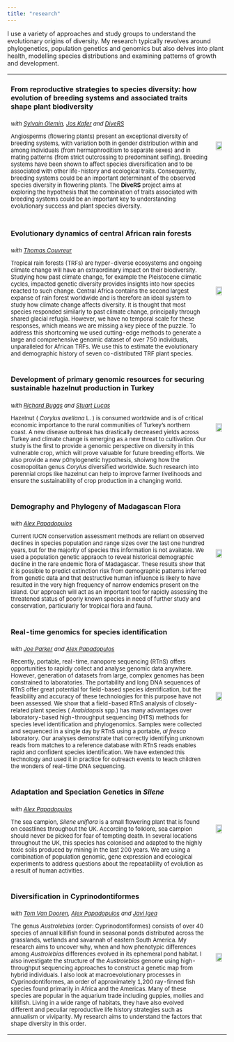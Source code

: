 ```yaml
---
title: "research"
---
```


I use a variety of approaches and study groups to understand the evolutionary origins of diversity. My research typically revolves around phylogenetics, population genetics and genomics but also delves into plant health, modelling species distributions and examining patterns of growth and development.

<table id="myTable" style="padding-top:16px padding-bottom:16px">
<tr style="padding-top:30px padding-bottom:30px">
<td>
  
#### From reproductive strategies to species diversity: how evolution of breeding systems and associated traits shape plant biodiversity

<font size="2">

_with [Sylvain Glemin](https://scholar.google.fr/citations?user=Ol-P2LQAAAAJ&hl=en), [Jos Kafer](https://lbbe.univ-lyon1.fr/-Kafer-Jos-.html?lang=fr) and [DiveRS](https://www.fondationbiodiversite.fr/en/the-frb-in-action/programs-and-projects/le-cesab/divers/)_

Angiosperms (flowering plants) present an exceptional diversity of breeding systems, with variation both in gender distribution within and among individuals (from hermaphroditism to separate sexes) and in mating patterns (from strict outcrossing to predominant selfing). Breeding systems have been shown to affect species diversification and to be associated with other life-history and ecological traits. Consequently, breeding systems could be an important determinant of the observed species diversity in flowering plants. The __DiveRS__ project aims at exploring the hypothesis that the combination of traits associated with breeding systems could be an important key to understanding evolutionary success and plant species diversity.

</font>

</td>
  <td align="center" vertical-align="middle">
  
  ![](images/divers.png){width=85%}
  
  </td>
</tr>

<tr style="padding-top:30px padding-bottom:30px">
  <td>

#### Evolutionary dynamics of central African rain forests

<font size="2">

_with [Thomas Couvreur](http://www.couvreurlab.org/)_

Tropical rain forests (TRFs) are hyper-diverse ecosystems and ongoing climate change will have an extraordinary impact on their biodiversity. Studying how past climate change, for example the Pleistocene climatic cycles, impacted genetic diversity provides insights into how species reacted to such change. Central Africa contains the second largest expanse of rain forest worldwide and is therefore an ideal system to study how climate change affects diversity. It is thought that most species responded similarly to past climate change, principally through shared glacial refugia. However, we have no temporal scale for these responses, which means we are missing a key piece of the puzzle. To address this shortcoming we used cutting-edge methods to generate a large and comprehensive genomic dataset of over 750 individuals, unparalleled for African TRFs. We use this to estimate the evolutionary and demographic history of seven co-distributed TRF plant species.

</font>
</td>

  <td align="center" vertical-align="middle">
  
  ![](images/afrodyn.png){width=85%}
  
  </td>
  
</tr>

<tr style="padding-top:30px padding-bottom:30px">
  <td>

#### Development of primary genomic resources for securing sustainable hazelnut production in Turkey

<font size="2">

_with [Richard Buggs](http://richardbuggs.com/) and [Stuart Lucas](http://myweb.sabanciuniv.edu/slucas/)_

Hazelnut ( _Corylus avellana_ L. ) is consumed worldwide and is of critical economic importance to the rural communities of Turkey's northern coast. A new disease outbreak has drastically decreased yields across Turkey and climate change is emerging as a new threat to cultivation. Our study is the first to provide a genomic perspective on diversity in this vulnerable crop, which will prove valuable for future breeding efforts.  We also provide a new p0hylogenetic hypothesis, shoiwng how the cosmopolitan genus _Corylus_ diversified worldwide. Such research into perennial crops like hazelnut can help to improve farmer livelihoods and ensure the sustainability of crop production in a changing world.

</font>
  </td>
  
  <td align="center" vertical-align="middle">
  
  ![](images/hazel.png){width=85%}
  
  </td>
</tr>

<tr style="padding-top:30px padding-bottom:30px">
  <td>

#### Demography and Phylogeny of Madagascan Flora

<font size="2">

_with [Alex Papadopulos](http://labadopulos.co.uk/)_

Current IUCN conservation assessment methods are reliant on observed declines in species population and range sizes over the last one hundred years, but for the majority of species this information is not available. We used a population genetic appraoch to reveal historical demographic decline in the rare endemic flora of Madagascar. These results show that it is possible to predict extinction risk from demographic patterns inferred from genetic data and that destructive human influence is likely to have resulted in the very high frequency of narrow endemics present on the island. Our approach will act as an important tool for rapidly assessing the threatened status of poorly known species in need of further study and conservation, particularly for tropical flora and fauna.

</font>
</td>
  
  <td align="center" vertical-align="middle">
  
  ![](images/madagascar.png){width=85%}
  
  </td>
</tr>


<tr style="padding-top:30px padding-bottom:30px">
  <td>

#### Real-time genomics for species identification

<font size="2">

_with [Joe Parker](http://www.lonelyjoeparker.com/) and [Alex Papadopulos](http://labadopulos.co.uk/)_

Recently, portable, real-time, nanopore sequencing (RTnS) offers opportunities to rapidly collect and analyse genomic data anywhere. However, generation of datasets from large, complex genomes has been constrained to laboratories. The portability and long DNA sequences of RTnS offer great potential for field-based species identification, but the feasibility and accuracy of these technologies for this purpose have not been assessed. We show that a field-based RTnS analysis of closely-related plant species ( _Arabidopsis_ spp.) has many advantages over laboratory-based high-throughput sequencing (HTS) methods for species level identification and phylogenomics. Samples were collected and sequenced in a single day by RTnS using a portable, _al fresco_ laboratory. Our analyses demonstrate that correctly identifying unknown reads from matches to a reference database with RTnS reads enables rapid and confident species identification. We have extended this technology and used it in practice for outreach events to teach children the wonders of real-time DNA sequencing.

</font>
</td>

<td align="center" vertical-align="middle">
  
  ![](images/minion.png){width=85%}
  
  </td>
</tr>

<tr style="padding-top:30px padding-bottom:30px">
  <td>

#### Adaptation and Speciation Genetics in _Silene_

<font size="2">

_with [Alex Papadopulos](http://labadopulos.co.uk/)_

The sea campion, _Silene uniflora_ is a small flowering plant that is found on coastlines throughout the UK. According to folklore, sea campion should never be picked for fear of tempting death. In several locations throughout the UK, this species has colonised and adapted to the highly toxic soils produced by mining in  the last 200 years. We are using a combination of population genomic, gene expression and ecological experiments to address questions about the repeatability of evolution as a result of human activities.

</font>
</td>

<td align="center" vertical-align="middle">
  
  ![](images/silene.png){width=85%}
  
  </td>
</tr>

<tr style="padding-top:30px padding-bottom:30px">
  <td>

#### Diversification in Cyprinodontiformes

<font size="2">

_with [Tom Van Dooren](http://tomvandooren.eu/), [Alex Papadopulos](http://labadopulos.co.uk/) and [Javi Igea](https://www.javierigea.com/)_

The genus _Austrolebias_ (order: Cyprinodontiformes) consists of over 40 species of annual killifish found in seasonal ponds distributed across the grasslands, wetlands and savannah of eastern South America. My research aims to uncover why, when and how phenotypic differences among _Austrolebias_ differences evolved in its ephemeral pond habitat. I also investigate the structure of the _Austrolebias_ genome using high-throughput sequencing approaches to construct a genetic map from hybrid individuals. I also look at macroevolutionary processes in Cyprinodontiformes, an order of approximately 1,200 ray-finned fish species found primarily in Africa and the Americas. Many of these species are popular in the aquarium trade including guppies, mollies and killifish. Living in a wide range of habitats, they have also evolved different and peculiar reproductive life history strategies such as annualism or viviparity. My research aims to understand the factors that shape diversity in this order.

</font>
</td>
  
  <td align="center" vertical-align="middle">
  
  ![](images/austrolebias.png){width=85%}
  
  </td>
</tr>
</table>